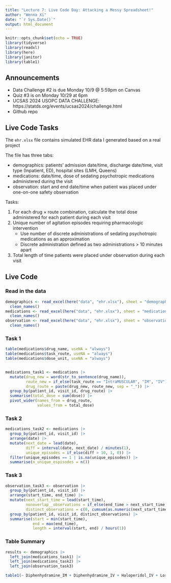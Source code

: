 ```yaml
---
title: "Lecture 7: Live Code Day: Attacking a Messy Spreadsheet!"
author: "Wenna Xi"
date: "`r Sys.Date()`"
output: html_document
---
```


```r
knitr::opts_chunk$set(echo = TRUE)
library(tidyverse)
library(readxl)
library(here)
library(janitor)
library(table1)
```

## Announcements 

* Data Challenge #2 is due Monday 10/9 @ 5:59pm on Canvas
* Quiz #3 is on Monday 10/29 at 6pm
* UCSAS 2024 USOPC DATA CHALLENGE: https://statds.org/events/ucsas2024/challenge.html
* Github repo

## Live Code Tasks

The `ehr.xlsx` file contains simulated EHR data I generated based on a real project

The file has three tabs: 

* demographics: patients' admission date/time, discharge date/time, visit type (Inpatient, ED), hospital sites (LMH, Queens)
* medications: date/time, dose of sedating psychotropic medications administered during the visit
* observation: start and end date/time when patient was placed under one-on-one safety observation 

Tasks:

1. For each drug $\times$ route combination, calculate the total dose administered for each patient during each visit
2. Unique number of agitation episodes requiring pharmacologic intervention
    - Use number of discrete administrations of sedating psychotropic medications as an approximation 
    - Discrete administration defined as two administrations > 10 minutes apart 
3. Total length of time patients were placed under observation during each visit




## Live Code

### Read in the data

```r
demographics <- read_excel(here("data", "ehr.xlsx"), sheet = "demographics") |>
  clean_names()
medications <- read_excel(here("data", "ehr.xlsx"), sheet = "medications") |>
  clean_names()
observation <- read_excel(here("data", "ehr.xlsx"), sheet = "observation") |>
  clean_names()
```

### Task 1
```r
table(medications$drug_name, useNA = "always")
table(medications$task_route, useNA = "always")
table(medications$dose_unit, useNA = "always")


medications_task1 <- medications |>
  mutate(drug_new = word(str_to_sentence(drug_name)),
         route_new = if_else(task_route == "IntraMUSCULAR", "IM", "IV"),
         drug_route = paste(drug_new, route_new, sep = "_")) |>
  group_by(patient_id, visit_id, drug_route) |>
  summarise(total_dose = sum(dose)) |>
  pivot_wider(names_from = drug_route,
              values_from = total_dose)
```

### Task 2
```r
medications_task2 <- medications |>
  group_by(patient_id, visit_id) |>
  arrange(date) |>
  mutate(next_date = lead(date),
         diff = interval(date, next_date) / minutes(1),
         unique_episodes = if_else(diff > 10, 1, 0)) |>
  filter(unique_episodes == 1 | is.na(unique_episodes)) |>
  summarise(n_unique_espisodes = n())

```


### Task 3
```r
observation_task3 <- observation |>
  group_by(patient_id, visit_id) |>
  arrange(start_time, end_time) |>
  mutate(next_start_time = lead(start_time),
         nonoverlap__observations = if_else(end_time > next_start_time, 1, 0),  
         distinct_observations = c(0, cumsum(as.numeric(next_start_time) > cummax(as.numeric(end_time)))[-n()])) |>
  group_by(patient_id, visit_id, distinct_observations) |>
  summarise(start = min(start_time), 
            end = max(end_time),
            length = interval(start, end) / hours(1))
```

### Table Summary
```r
results <- demographics |>
  left_join(medications_task1) |>
  left_join(medications_task2) |>
  left_join(observation_task3)

table1(~ Diphenhydramine_IM + Diphenhydramine_IV + Haloperidol_IV + Lorazepam_IV + n_unique_espisodes + length | hospital, data = results)
```
